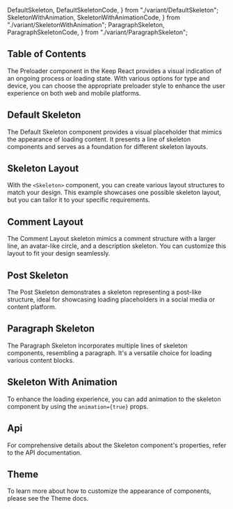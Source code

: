   DefaultSkeleton,
  DefaultSkeletonCode,
} from "./variant/DefaultSkeleton";
  SkeletonWithAnimation,
  SkeletonWithAnimationCode,
} from "./variant/SkeletonWithAnimation";
  ParagraphSkeleton,
  ParagraphSkeletonCode,
} from "./variant/ParagraphSkeleton";


## Table of Contents

The Preloader component in the Keep React provides a visual indication of an ongoing process or loading state. With various options for type and device, you can choose the appropriate preloader style to enhance the user experience on both web and mobile platforms.

## Default Skeleton

The Default Skeleton component provides a visual placeholder that mimics the appearance of loading content. It presents a line of skeleton components and serves as a foundation for different skeleton layouts.

<CodePreview code={DefaultSkeletonCode}>
  <DefaultSkeleton />
</CodePreview>

## Skeleton Layout

With the `<Skeleton>` component, you can create various layout structures to match your design. This example showcases one possible skeleton layout, but you can tailor it to your specific requirements.

<CodePreview code={SkeletonLayoutCode}>
  <SkeletonLayout />
</CodePreview>

## Comment Layout

The Comment Layout skeleton mimics a comment structure with a larger line, an avatar-like circle, and a description skeleton. You can customize this layout to fit your design seamlessly.

<CodePreview code={CommentLayoutCode}>
  <CommentLayout />
</CodePreview>

## Post Skeleton

The Post Skeleton demonstrates a skeleton representing a post-like structure, ideal for showcasing loading placeholders in a social media or content platform.

<CodePreview code={PostSkeletonCode}>
  <PostSkeleton />
</CodePreview>

## Paragraph Skeleton

The Paragraph Skeleton incorporates multiple lines of skeleton components, resembling a paragraph. It's a versatile choice for loading various content blocks.

<CodePreview code={ParagraphSkeletonCode}>
  <ParagraphSkeleton />
</CodePreview>

## Skeleton With Animation

To enhance the loading experience, you can add animation to the skeleton component by using the `animation={true}` props.

<CodePreview code={SkeletonWithAnimationCode}>
  <SkeletonWithAnimation />
</CodePreview>

## Api

For comprehensive details about the Skeleton component's properties, refer to the API documentation.

<ComponentApi data={SkeletonApiData} />

## Theme

To learn more about how to customize the appearance of components, please see the Theme docs.

<CssThemePreview code={useTheme().theme.skeleton} />
